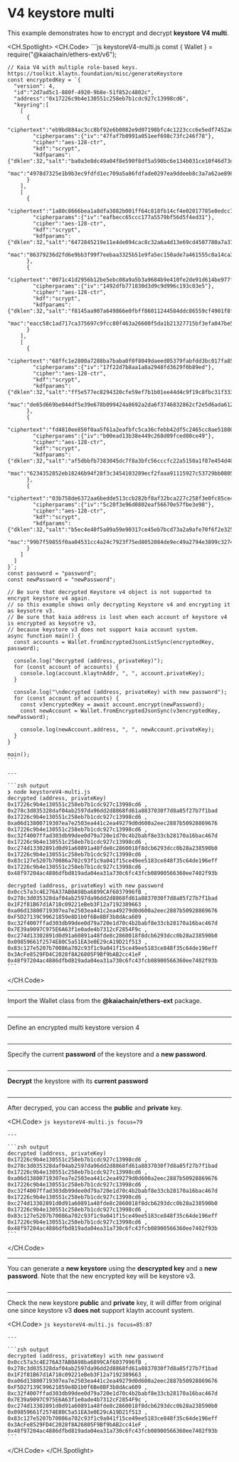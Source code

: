 # V4 keystore multi

This example demonstrates how to encrypt and decrypt **keystore V4 multi**.

<CH.Spotlight>
  <CH.Code>
    ```js keystoreV4-multi.js
    const {
      Wallet
    } = require("@kaiachain/ethers-ext/v6");

    // Kaia V4 with multiple role-based keys. https://toolkit.klaytn.foundation/misc/generateKeystore
    const encryptedKey = `{
      "version": 4,
      "id":"2d7ad5c1-880f-4920-9b8e-51f852c4802c",
      "address":"0x17226c9b4e130551c258eb7b1cdc927c13998cd6",
      "keyring":[
        [
          {
            "ciphertext":"eb9bd884ac3cc8bf92e6b0082e9d07198bfc4c1223ccc6e5edf7452ad612b2b5",
            "cipherparams":{"iv":"47faf7b0991a051eef698c73fc246f78"},
            "cipher":"aes-128-ctr",
            "kdf":"scrypt",
            "kdfparams":{"dklen":32,"salt":"ba0a3e8dc49a04f8e590f8df5a590bc6e134b031ce10f46d73d4c459aa4c08f8","n":4096,"r":8,"p":1},
            "mac":"4978d7325e1b9b3ec9fdfd1ec709a5a86fdfade0297ea9ddeeb8c3a7a62ae898"
          }
        ],
        [
          {
            "ciphertext":"1a80c8666bea1a8dfa3082b001ff64c818fb14cf4e02017785e0edcc7a277af4",
            "cipherparams":{"iv":"eafbecc65ccc177a5579bf56d5f4ed31"},
            "cipher":"aes-128-ctr",
            "kdf":"scrypt",
            "kdfparams":{"dklen":32,"salt":"6472845219e11e4de094cac8c32a6a4d13e69cd4507780a7a37f5e411e1d895d","n":4096,"r":8,"p":1},
            "mac":"86379236d2fd6e9bb3f99f7eebaa3325b51e9fa5ec150ade7a461555c0a14ca3"
          },
          {
            "ciphertext":"0071c41d2956b12be5ebc08a9a5b3a9684b9e410fe2de91d614be977fb2a0bdb",
            "cipherparams":{"iv":"1492dfb771030d3d9c9d996c193c03e5"},
            "cipher":"aes-128-ctr",
            "kdf":"scrypt",
            "kdfparams":{"dklen":32,"salt":"f8145aa907a649866e0fbff86011244584ddc86559cf4901f8f69b670c234fd7","n":4096,"r":8,"p":1},
            "mac":"eacc58c1ad717ca375697c9fcc80f463a26600f5da1b21327715bf3efa047be5"
          }
        ],
        [
          {
            "ciphertext":"68ffc1e2800a7288ba7baba0f0f8049daeed05379fabfdd3bc017fa85c49ab50",
            "cipherparams":{"iv":"17f22d7b8aa1a8a2948fd3629f0b89ed"},
            "cipher":"aes-128-ctr",
            "kdf":"scrypt",
            "kdfparams":{"dklen":32,"salt":"ff5e577ec8294320cfe59ef7b1b01ee44d4c9f19c8fbc31f333059c74eb8c6d2","n":4096,"r":8,"p":1},
            "mac":"de65d669be044df5e39e678b099424a8692a2da6f3746832862cf2e5d6ada612"
          },
          {
            "ciphertext":"fd4810ee850f0aa5f61a2eafbfc5ca36cfebb42df5c2465cc8ae5188029b188b",
            "cipherparams":{"iv":"b00ead13b38e449c268d09fced80ce49"},
            "cipher":"aes-128-ctr",
            "kdf":"scrypt",
            "kdfparams":{"dklen":32,"salt":"af5dbbfb7383045dc7f8a3bfc56cccfc22a5150a1f87e454d40893a4b6fea9a1","n":4096,"r":8,"p":1},
            "mac":"6234352852eb18246b94f28f3c3454103289ecf2faaa91115927c53729bb0805"
          },
          {
            "ciphertext":"03b758de6372aa6bedde513ccb282bf8af32bca227c258f3e0fc85ce454d72a4",
            "cipherparams":{"iv":"5c20f3e96d0802eaf56670e57fbe3e98"},
            "cipher":"aes-128-ctr",
            "kdf":"scrypt",
            "kdfparams":{"dklen":32,"salt":"b5ec4e40f5a09a59e90317ce45eb7bcd73a2a9afe70f6f2e32548fd38ed2da3b","n":4096,"r":8,"p":1},
            "mac":"99b7f59855f0aa04531cc4a24c7923f75ed8052084de9ec49a2794e3899c3274"
          }
        ]
      ]
    }`;
    const password = "password";
    const newPassword = "newPassword";

    // Be sure that decrypted Keystore v4 object is not supported to encrypt keystore v4 again. 
    // so this example shows only decrypting Keystore v4 and encrypting it as keysotre v3.
    // Be sure that kaia address is lost when each account of keystore v4 is encrypted as keysotre v3,
    // because keystore v3 does not support kaia account system.
    async function main() {
      const accounts = Wallet.fromEncryptedJsonListSync(encryptedKey, password);

      console.log("decrypted (address, privateKey)");
      for (const account of accounts) {
        console.log(account.klaytnAddr, ", ", account.privateKey);
      }

      console.log("\ndecrypted (address, privateKey) with new password");
      for (const account of accounts) {
        const v3encryptedKey = await account.encrypt(newPassword);
        const newAccount = Wallet.fromEncryptedJsonSync(v3encryptedKey, newPassword);

        console.log(newAccount.address, ", ", newAccount.privateKey);
      }
    }

    main();
    ```

    ---

    ```zsh output
    ❯ node keystoreV4-multi.js
    decrypted (address, privateKey)
    0x17226c9b4e130551c258eb7b1cdc927c13998cd6 ,  0x278c3d035328daf04ab2597da96dd2d8868fd61a8837030f7d8a85f27b7f1bad
    0x17226c9b4e130551c258eb7b1cdc927c13998cd6 ,  0xa06d13800719307ea7e2503ea441c2ea49279d0d600a2eec2887b50928869676
    0x17226c9b4e130551c258eb7b1cdc927c13998cd6 ,  0xc32f4007ffad303db99dee0d79a720e1d70c4b2babf8e33cb28170a16bac467d
    0x17226c9b4e130551c258eb7b1cdc927c13998cd6 ,  0xc274d13302891d0d91a60891a48fde8c2860018f8dcb6293dcc0b28a238590b0
    0x17226c9b4e130551c258eb7b1cdc927c13998cd6 ,  0x83c127e5207b70086a702c93f1c9a041f15ce49ee5183ce848f35c64de196eff
    0x17226c9b4e130551c258eb7b1cdc927c13998cd6 ,  0x48f97204ac4886dfbd819ada04ea31a730c6fc43fcb08900566360ee7402f93b

    decrypted (address, privateKey) with new password
    0x0cc57a3c4E276A37AB0A98ba6899CAf6037996fB ,  0x278c3d035328daf04ab2597da96dd2d8868fd61a8837030f7d8a85f27b7f1bad
    0x1F2f81B67d1A718c09221eBeb3F12a7192389663 ,  0xa06d13800719307ea7e2503ea441c2ea49279d0d600a2eec2887b50928869676
    0xF5D27139C99621859e8D1b0f6Be8BF3b8dAca609 ,  0xc32f4007ffad303db99dee0d79a720e1d70c4b2babf8e33cb28170a16bac467d
    0x7E39a9097C975E6A63f1e0ade4b7312cF2854F9c ,  0xc274d13302891d0d91a60891a48fde8c2860018f8dcb6293dcc0b28a238590b0
    0x09859661f2574E80C5a51EA3e0E29cA19D21f513 ,  0x83c127e5207b70086a702c93f1c9a041f15ce49ee5183ce848f35c64de196eff
    0x3AcFe8529FD4C2028f8A26805F9Bf9bAB2cc41eF ,  0x48f97204ac4886dfbd819ada04ea31a730c6fc43fcb08900566360ee7402f93b
    ```
  </CH.Code>

  ---

  Import the Wallet class from the **@kaiachain/ethers-ext** package.

  ```js keystoreV4-multi.js focus=1:3
  ```

  ---

  Define an encrypted multi keystore version 4

  ```js keystoreV4-multi.js focus=6:66
  ```

  ---

  Specify the current **password** of the keystore and a **new password**.

  ```js keystoreV4-multi.js focus=67:68
  ```

  ---

  **Decrypt** the keystore with its **current password**

  ```js keystoreV4-multi.js focus=77:80
  ```

  ---

  After decryped, you can access the **public** and **private** key.

  <CH.Code>
    ```js keystoreV4-multi.js focus=79
    ```

    ---

    ```zsh output
    decrypted (address, privateKey)
    0x17226c9b4e130551c258eb7b1cdc927c13998cd6 ,  0x278c3d035328daf04ab2597da96dd2d8868fd61a8837030f7d8a85f27b7f1bad
    0x17226c9b4e130551c258eb7b1cdc927c13998cd6 ,  0xa06d13800719307ea7e2503ea441c2ea49279d0d600a2eec2887b50928869676
    0x17226c9b4e130551c258eb7b1cdc927c13998cd6 ,  0xc32f4007ffad303db99dee0d79a720e1d70c4b2babf8e33cb28170a16bac467d
    0x17226c9b4e130551c258eb7b1cdc927c13998cd6 ,  0xc274d13302891d0d91a60891a48fde8c2860018f8dcb6293dcc0b28a238590b0
    0x17226c9b4e130551c258eb7b1cdc927c13998cd6 ,  0x83c127e5207b70086a702c93f1c9a041f15ce49ee5183ce848f35c64de196eff
    0x17226c9b4e130551c258eb7b1cdc927c13998cd6 ,  0x48f97204ac4886dfbd819ada04ea31a730c6fc43fcb08900566360ee7402f93b
    ```
  </CH.Code>

  ---

  You can generate a **new keystore** using the **descrypted key** and a **new password**. Note that the new encrypted key will be keystore v3.

  ```js keystoreV4-multi.js focus=70:73,82:88
  ```

  ---

  Check the new keystore **public** and **private** key, it will differ from original one since keystore v3 **does not** support klaytn account system.

  <CH.Code>
    ```js keystoreV4-multi.js focus=85:87
    ```

    ---

    ```zsh output
    decrypted (address, privateKey) with new password
    0x0cc57a3c4E276A37AB0A98ba6899CAf6037996fB ,  0x278c3d035328daf04ab2597da96dd2d8868fd61a8837030f7d8a85f27b7f1bad
    0x1F2f81B67d1A718c09221eBeb3F12a7192389663 ,  0xa06d13800719307ea7e2503ea441c2ea49279d0d600a2eec2887b50928869676
    0xF5D27139C99621859e8D1b0f6Be8BF3b8dAca609 ,  0xc32f4007ffad303db99dee0d79a720e1d70c4b2babf8e33cb28170a16bac467d
    0x7E39a9097C975E6A63f1e0ade4b7312cF2854F9c ,  0xc274d13302891d0d91a60891a48fde8c2860018f8dcb6293dcc0b28a238590b0
    0x09859661f2574E80C5a51EA3e0E29cA19D21f513 ,  0x83c127e5207b70086a702c93f1c9a041f15ce49ee5183ce848f35c64de196eff
    0x3AcFe8529FD4C2028f8A26805F9Bf9bAB2cc41eF ,  0x48f97204ac4886dfbd819ada04ea31a730c6fc43fcb08900566360ee7402f93b
    ```
  </CH.Code>
</CH.Spotlight>
